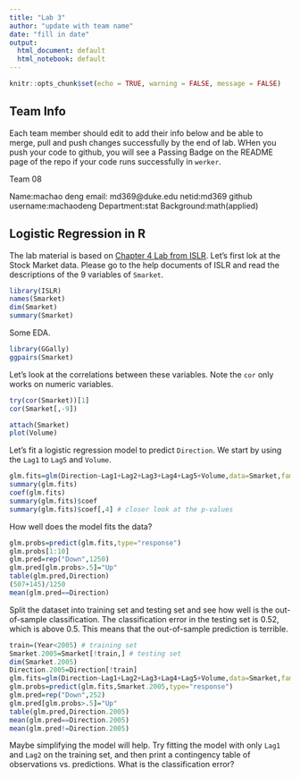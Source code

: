 ```yaml
---
title: "Lab 3"
author: "update with team name"
date: "fill in date"
output:
  html_document: default
  html_notebook: default
---
```


```r
knitr::opts_chunk$set(echo = TRUE, warning = FALSE, message = FALSE)
```

## Team Info
Each team member should edit to add their info below and be able to merge, pull and push changes successfully  by the end of lab.  WHen you push your code to github, you will see a Passing Badge on the README page of the repo if your code runs successfully in `werker`.


Team 08

Name:machao deng
email: md369@duke.edu
netid:md369
github username:machaodeng
Department:stat
Background:math(applied)




## Logistic Regression in R

The lab material is based on [Chapter 4 Lab from ISLR](http://www-bcf.usc.edu/~gareth/ISL/Chapter%204%20Lab.txt). Let's first lok at the Stock Market data. Please go to the help documents of ISLR and read the descriptions of the 9 variables of `Smarket`.

```r
library(ISLR)
names(Smarket)
dim(Smarket)
summary(Smarket)
```

Some EDA.
```r
library(GGally)
ggpairs(Smarket)
```

Let's look at the correlations between these variables. Note the `cor` only works on numeric variables.
```r
try(cor(Smarket))[1]
cor(Smarket[,-9])
```

```r
attach(Smarket)
plot(Volume)
```

Let's fit a logistic regression model to predict `Direction`. We start by using the `Lag1` to `Lag5` and `Volume`.
```r
glm.fits=glm(Direction~Lag1+Lag2+Lag3+Lag4+Lag5+Volume,data=Smarket,family=binomial)
summary(glm.fits)
coef(glm.fits)
summary(glm.fits)$coef
summary(glm.fits)$coef[,4] # closer look at the p-values
```

How well does the model fits the data?
```r
glm.probs=predict(glm.fits,type="response")
glm.probs[1:10]
glm.pred=rep("Down",1250)
glm.pred[glm.probs>.5]="Up"
table(glm.pred,Direction)
(507+145)/1250
mean(glm.pred==Direction)
```

Split the dataset into training set and testing set and see how well is the out-of-sample classification. The classification error in the testing set is 0.52, which is above 0.5. This means that the out-of-sample prediction is terrible.
```r
train=(Year<2005) # training set
Smarket.2005=Smarket[!train,] # testing set
dim(Smarket.2005)
Direction.2005=Direction[!train]
glm.fits=glm(Direction~Lag1+Lag2+Lag3+Lag4+Lag5+Volume,data=Smarket,family=binomial,subset=train)
glm.probs=predict(glm.fits,Smarket.2005,type="response")
glm.pred=rep("Down",252)
glm.pred[glm.probs>.5]="Up"
table(glm.pred,Direction.2005)
mean(glm.pred==Direction.2005)
mean(glm.pred!=Direction.2005)
```

Maybe simplifying the model will help. Try fitting the model with only `Lag1` and `Lag2` on the training set, and then print a contingency table of observations vs. predictions. What is the classification error?
